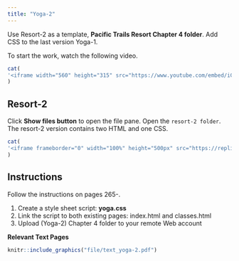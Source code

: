 ```yaml
---
title: "Yoga-2"
---
```


Use Resort-2 as a template, **Pacific Trails Resort Chapter 4 folder**. Add CSS to the last version Yoga-1.

To start the work, watch the following video.

```r
cat(
'<iframe width="560" height="315" src="https://www.youtube.com/embed/iCjabFr3GR4" title="YouTube video player" frameborder="0" allow="accelerometer; autoplay; clipboard-write; encrypted-media; gyroscope; picture-in-picture" allowfullscreen></iframe>'
)
```

## Resort-2

Click **Show files button** to open the file pane. Open the `resort-2 folder`. The resort-2 version contains two HTML and one CSS.

```r
cat(
'<iframe frameborder="0" width="100%" height="500px" src="https://replit.com/@Jager2021/resort-2?embed=true"></iframe>'
)
```

## Instructions

Follow the instructions on pages 265-.

1.  Create a style sheet script: **yoga.css**
2.  Link the script to both existing pages: index.html and classes.html
3.  Upload (Yoga-2) Chapter 4 folder to your remote Web account

**Relevant Text Pages**

```r
knitr::include_graphics("file/text_yoga-2.pdf")
```
